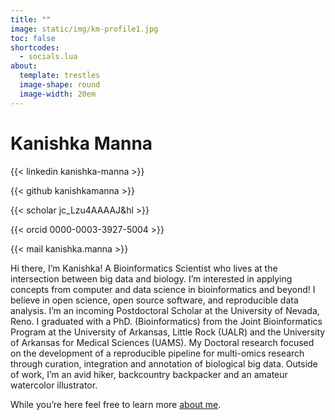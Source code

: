 ```yaml
---
title: ""
image: static/img/km-profile1.jpg
toc: false
shortcodes: 
  - socials.lua
about: 
  template: trestles
  image-shape: round
  image-width: 20em
---
```


# Kanishka Manna

{{< linkedin kanishka-manna >}}

{{< github kanishkamanna >}}

{{< scholar jc_Lzu4AAAAJ&hl >}}

{{< orcid 0000-0003-3927-5004 >}}

{{< mail kanishka.manna >}}

Hi there, I'm Kanishka! A Bioinformatics Scientist who lives at the intersection between big data and biology. I'm interested in applying concepts from computer and data science in bioinformatics and beyond! I believe in open science, open source software, and reproducible data analysis. I'm an incoming Postdoctoral Scholar at the University of Nevada, Reno. I graduated with a PhD. (Bioinformatics) from the Joint Bioinformatics Program at the University of Arkansas, Little Rock (UALR) and the University of Arkansas for Medical Sciences (UAMS). My Doctoral research focused on the development of a reproducible pipeline for multi-omics research through curation, integration and annotation of biological big data. Outside of work, I'm an avid hiker, backcountry backpacker and an amateur watercolor illustrator.

While you're here feel free to learn more [about me](https://kanishkamanna.github.io/about.html). 
